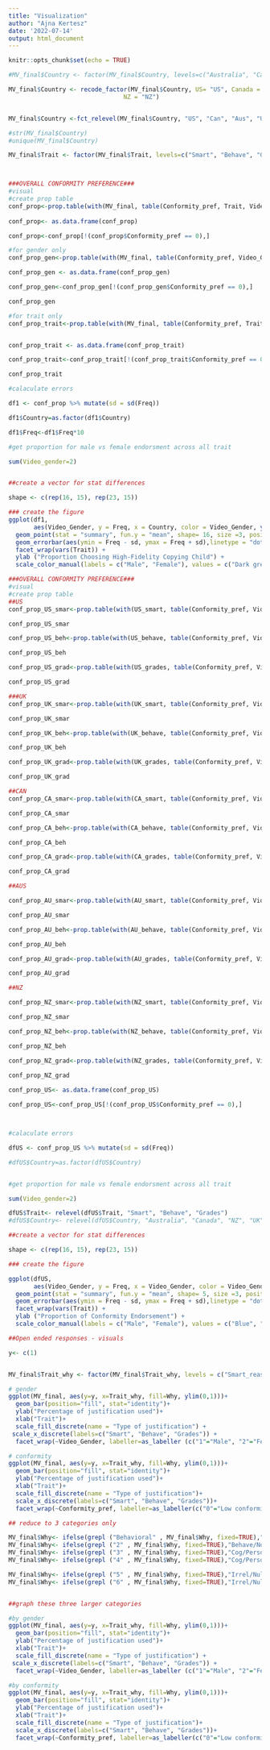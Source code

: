 ```yaml
---
title: "Visualization"
author: "Ajna Kertesz"
date: '2022-07-14'
output: html_document
---
```


```r
knitr::opts_chunk$set(echo = TRUE)
```


```r

#MV_final$Country <- factor(MV_final$Country, levels=c("Australia", "Canada", "NZ", "UK", "US"))

MV_final$Country <- recode_factor(MV_final$Country, US= "US", Canada = "Can", UK = "UK", Australia = "Aus", 
                                NZ = "NZ")


MV_final$Country <-fct_relevel(MV_final$Country, "US", "Can", "Aus", "UK", "NZ")

#str(MV_final$Country)
#unique(MV_final$Country)

MV_final$Trait <- factor(MV_final$Trait, levels=c("Smart", "Behave", "Grades"))



###OVERALL CONFORMITY PREFERENCE###
#visual
#create prop table
conf_prop<-prop.table(with(MV_final, table(Conformity_pref, Trait, Video_Gender, Country)), margin=2)
                      
conf_prop<- as.data.frame(conf_prop)

conf_prop<-conf_prop[!(conf_prop$Conformity_pref == 0),]

#for gender only
conf_prop_gen<-prop.table(with(MV_final, table(Conformity_pref, Video_Gender)), margin=2)

conf_prop_gen <- as.data.frame(conf_prop_gen)

conf_prop_gen<-conf_prop_gen[!(conf_prop_gen$Conformity_pref == 0),]

conf_prop_gen

#for trait only
conf_prop_trait<-prop.table(with(MV_final, table(Conformity_pref, Trait)), margin=2)


conf_prop_trait <- as.data.frame(conf_prop_trait)

conf_prop_trait<-conf_prop_trait[!(conf_prop_trait$Conformity_pref == 0),]

conf_prop_trait

#calaculate errors 

df1 <- conf_prop %>% mutate(sd = sd(Freq))

df1$Country=as.factor(df1$Country)

df1$Freq<-df1$Freq*10

#get proportion for male vs female endorsment across all trait

sum(Video_gender=2)


##create a vector for stat differences

shape <- c(rep(16, 15), rep(23, 15))

### create the figure
ggplot(df1, 
       aes(Video_Gender, y = Freq, x = Country, color = Video_Gender, ylim(0.1,1.0))) + 
  geom_point(stat = "summary", fun.y = "mean", shape= 16, size =3, position = position_dodge(width = 1)) +
  geom_errorbar(aes(ymin = Freq - sd, ymax = Freq + sd),linetype = "dotted", position = position_dodge(width = 1))+
  facet_wrap(vars(Trait)) + 
  ylab ("Proportion Choosing High-Fidelity Copying Child") +
  scale_color_manual(labels = c("Male", "Female"), values = c("Dark green", "Dark orange"))


```

```r
###OVERALL CONFORMITY PREFERENCE###
#visual
#create prop table
##US
conf_prop_US_smar<-prop.table(with(US_smart, table(Conformity_pref, Video_Gender)), margin=2)

conf_prop_US_smar 

conf_prop_US_beh<-prop.table(with(US_behave, table(Conformity_pref, Video_Gender)), margin=2)

conf_prop_US_beh

conf_prop_US_grad<-prop.table(with(US_grades, table(Conformity_pref, Video_Gender)), margin=2)

conf_prop_US_grad

###UK
conf_prop_UK_smar<-prop.table(with(UK_smart, table(Conformity_pref, Video_Gender)), margin=2)

conf_prop_UK_smar 

conf_prop_UK_beh<-prop.table(with(UK_behave, table(Conformity_pref, Video_Gender)), margin=2)

conf_prop_UK_beh

conf_prop_UK_grad<-prop.table(with(UK_grades, table(Conformity_pref, Video_Gender)), margin=2)

conf_prop_UK_grad

##CAN
conf_prop_CA_smar<-prop.table(with(CA_smart, table(Conformity_pref, Video_Gender)), margin=2)

conf_prop_CA_smar 

conf_prop_CA_beh<-prop.table(with(CA_behave, table(Conformity_pref, Video_Gender)), margin=2)

conf_prop_CA_beh

conf_prop_CA_grad<-prop.table(with(CA_grades, table(Conformity_pref, Video_Gender)), margin=2)

conf_prop_CA_grad

##AUS

conf_prop_AU_smar<-prop.table(with(AU_smart, table(Conformity_pref, Video_Gender)), margin=2)

conf_prop_AU_smar 

conf_prop_AU_beh<-prop.table(with(AU_behave, table(Conformity_pref, Video_Gender)), margin=2)

conf_prop_AU_beh

conf_prop_AU_grad<-prop.table(with(AU_grades, table(Conformity_pref, Video_Gender)), margin=2)

conf_prop_AU_grad

##NZ

conf_prop_NZ_smar<-prop.table(with(NZ_smart, table(Conformity_pref, Video_Gender)), margin=2)

conf_prop_NZ_smar 

conf_prop_NZ_beh<-prop.table(with(NZ_behave, table(Conformity_pref, Video_Gender)), margin=2)

conf_prop_NZ_beh

conf_prop_NZ_grad<-prop.table(with(NZ_grades, table(Conformity_pref, Video_Gender)), margin=2)

conf_prop_NZ_grad
                      
conf_prop_US<- as.data.frame(conf_prop_US)

conf_prop_US<-conf_prop_US[!(conf_prop_US$Conformity_pref == 0),]



#calaculate errors 

dfUS <- conf_prop_US %>% mutate(sd = sd(Freq))

#dfUS$Country=as.factor(dfUS$Country)


#get proportion for male vs female endorsment across all trait

sum(Video_gender=2)

dfUS$Trait<- relevel(dfUS$Trait, "Smart", "Behave", "Grades")
#dfUS$Country<- relevel(dfUS$Country, "Australia", "Canada", "NZ", "UK", "US")

##create a vector for stat differences

shape <- c(rep(16, 15), rep(23, 15))

### create the figure

ggplot(dfUS, 
       aes(Video_Gender, y = Freq, x = Video_Gender, color = Video_Gender, ylim(0.1,1.0))) + 
  geom_point(stat = "summary", fun.y = "mean", shape= 5, size =3, position = position_dodge(width = 1)) +
  geom_errorbar(aes(ymin = Freq - sd, ymax = Freq + sd),linetype = "dotted", position = position_dodge(width = 1))+
  facet_wrap(vars(Trait)) + 
  ylab ("Proportion of Conformity Endorsement") +
  scale_color_manual(labels = c("Male", "Female"), values = c("Blue", " dark Red"))


```

```r

##Open ended responses - visuals

y<- c(1)


MV_final$Trait_why <- factor(MV_final$Trait_why, levels = c("Smart_reason", "Behave_reason", "Grades_reason"))

# gender
ggplot(MV_final, aes(y=y, x=Trait_why, fill=Why, ylim(0,1)))+
  geom_bar(position="fill", stat="identity")+
  ylab("Percentage of justification used")+
  xlab("Trait")+
  scale_fill_discrete(name = "Type of justification") +
 scale_x_discrete(labels=c("Smart", "Behave", "Grades")) +
  facet_wrap(~Video_Gender, labeller=as_labeller (c("1"="Male", "2"="Female")))

# conformity
ggplot(MV_final, aes(y=y, x=Trait_why, fill=Why, ylim(0,1)))+
  geom_bar(position="fill", stat="identity")+
  ylab("Percentage of justification used")+
  xlab("Trait")+
  scale_fill_discrete(name = "Type of justification")+
  scale_x_discrete(labels=c("Smart", "Behave", "Grades"))+
  facet_wrap(~Conformity_pref, labeller=as_labeller(c("0"="Low conformity", "1"="High conformity")))

## reduce to 3 categories only

MV_final$Why<- ifelse(grepl ("Behavioral" , MV_final$Why, fixed=TRUE),"Behave/Norm", MV_final$Why)
MV_final$Why<- ifelse(grepl ("2" , MV_final$Why, fixed=TRUE),"Behave/Norm", MV_final$Why)
MV_final$Why<- ifelse(grepl ("3" , MV_final$Why, fixed=TRUE),"Cog/Personality", MV_final$Why)
MV_final$Why<- ifelse(grepl ("4" , MV_final$Why, fixed=TRUE),"Cog/Personality", MV_final$Why)

MV_final$Why<- ifelse(grepl ("5" , MV_final$Why, fixed=TRUE),"Irrel/Null", MV_final$Why)
MV_final$Why<- ifelse(grepl ("6" , MV_final$Why, fixed=TRUE),"Irrel/Null", MV_final$Why)


##graph these three larger categories

#by gender
ggplot(MV_final, aes(y=y, x=Trait_why, fill=Why, ylim(0,1)))+
  geom_bar(position="fill", stat="identity")+
  ylab("Percentage of justification used")+
  xlab("Trait")+
  scale_fill_discrete(name = "Type of justification") +
 scale_x_discrete(labels=c("Smart", "Behave", "Grades")) +
  facet_wrap(~Video_Gender, labeller=as_labeller (c("1"="Male", "2"="Female")))

#by conformity
ggplot(MV_final, aes(y=y, x=Trait_why, fill=Why, ylim(0,1)))+
  geom_bar(position="fill", stat="identity")+
  ylab("Percentage of justification used")+
  xlab("Trait")+
  scale_fill_discrete(name = "Type of justification")+
  scale_x_discrete(labels=c("Smart", "Behave", "Grades"))+
  facet_wrap(~Conformity_pref, labeller=as_labeller(c("0"="Low conformity", "1"="High conformity")))


```
